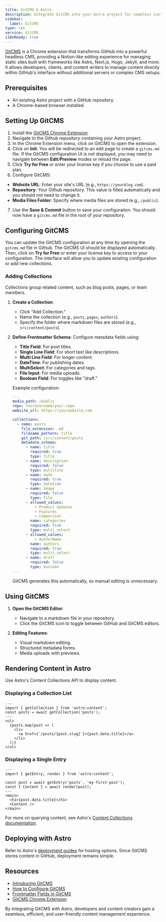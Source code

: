 ```yaml
---
title: GitCMS & Astro
description: Integrate GitCMS into your Astro project for seamless content management
sidebar:
  label: GitCMS
type: cms
service: GitCMS
i18nReady: true
---
```


[GitCMS](https://gitcms.blog) is a Chrome extension that transforms GitHub into a powerful headless CMS, providing a Notion-like editing experience for managing static sites built with frameworks like Astro, Next.js, Hugo, Jekyll, and more. It allows developers, clients, and content writers to manage content directly within GitHub's interface without additional servers or complex CMS setups.

## Prerequisites
- An existing Astro project with a GitHub repository.
- A Chrome-based browser installed.

## Setting Up GitCMS

1. Install the [GitCMS Chrome Extension](https://chromewebstore.google.com/detail/gitcms-headless-cms-for-y/pemglpclheejlbobifgdbjjofdhmiafm).
2. Navigate to the Github repository containing your Astro project.
3. In the Chrome Extension menu, click on GitCMS to open the extension.
4. Click on **Init**. You will be redirected to an edit page to create a `gitcms.md` file. If the GitCMS configuration UI is not displayed, you may need to navigate between **Edit**/**Preview** modes or reload the page.
5. Click **Try for Free** or enter your license key if you choose to use a paid plan.
6. Configure GitCMS:
  * **Website URL**: Enter your site's URL (e.g., `https://yourblog.com`).
  * **Repository**: Your Github repository. This value is filled automatically and you should not need to change it.
  * **Media Files Folder**: Specify where media files are stored (e.g., `/public`).
7. Use the **Save & Commit** button to save your configuration. You should now have a `gitcms.md` file in the root of your repository.

## Configuring GitCMS

You can update the GitCMS configuration at any time by opening the `gitcms.md` file in Github. The GitCMS UI should be displayed automatically. Then, click on **Try for Free** or enter your license key to access to your configuration. The interface will allow you to update existing configuration or add new collections.

### Adding Collections
Collections group related content, such as blog posts, pages, or team members.

1. **Create a Collection**:
   - Click "Add Collection."
   - Name the collection (e.g., `posts`, `pages`, `authors`).
   - Specify the folder where markdown files are stored (e.g., `src/content/posts`).

2. **Define Frontmatter Schema**:
   Configure metadata fields using:
   - **Title Field**: For post titles.
   - **Single Line Field**: For short text like descriptions.
   - **Multi Line Field**: For longer content.
   - **DateTime**: For publishing dates.
   - **MultiSelect**: For categories and tags.
   - **File Input**: For media uploads.
   - **Boolean Field**: For toggles like "draft."

   Example configuration:
   ```yaml
   ---
   media_path: /public
   repo: YourUsername/your-repo
   website_url: https://yourwebsite.com
   
   collections:
     - name: posts
       file_extension: .md
       filename_pattern: title
       git_path: /src/content/posts
       metadata_schema:
         - name: title
           required: true
           type: title
         - name: description
           required: false
           type: multiline
         - name: date
           required: true
           type: datetime
         - name: image
           required: false
           type: file
         - allowed_values:
             - Product Updates
             - Features
             - Comparison
           name: categories
           required: true
           type: multi_select
         - allowed_values:
             - AuthorName
           name: authors
           required: true
           type: multi_select
         - name: draft
           required: false
           type: boolean
   ---
   ```
   GitCMS generates this automatically, so manual editing is unnecessary.

## Using GitCMS
1. **Open the GitCMS Editor**:
   - Navigate to a markdown file in your repository.
   - Click the GitCMS icon to toggle between GitHub and GitCMS editors.

2. **Editing Features**:
   - Visual markdown editing.
   - Structured metadata forms.
   - Media uploads with previews.

## Rendering Content in Astro
Use Astro's Content Collections API to display content.

### Displaying a Collection List
```tsx
---
import { getCollection } from 'astro:content';
const posts = await getCollection('posts');
---
<ul>
  {posts.map(post => (
    <li>
      <a href={`/posts/{post.slug}`}>{post.data.title}</a>
    </li>
  ))}
</ul>
```

### Displaying a Single Entry
```tsx
---
import { getEntry, render } from 'astro:content';

const post = await getEntry('posts', 'my-first-post');
const { Content } = await render(post);
---
<main>
  <h1>{post.data.title}</h1>
  <Content />
</main>
```
For more on querying content, see Astro's [Content Collections documentation](https://docs.astro.build/en/guides/content-collections/).

## Deploying with Astro
Refer to Astro's [deployment guides](https://docs.astro.build/en/guides/deploy/) for hosting options. Since GitCMS stores content in GitHub, deployment remains simple.

## Resources
- [Introducing GitCMS](https://gitcms.blog/posts/introducing-gitcms/)
- [How to Configure GitCMS](https://gitcms.blog/posts/how-to-configure-gitcms/)
- [Frontmatter Fields in GitCMS](https://gitcms.blog/posts/frontmatter-editor/)
- [GitCMS Chrome Extension](https://gitcms.blog)

By integrating GitCMS with Astro, developers and content creators gain a seamless, efficient, and user-friendly content management experience.

